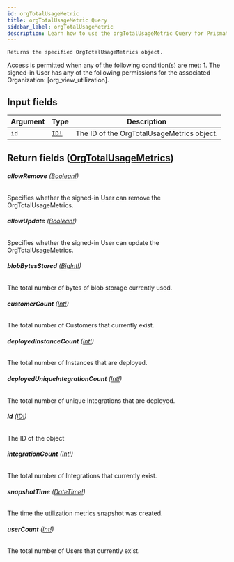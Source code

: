 ```yaml
---
id: orgTotalUsageMetric
title: orgTotalUsageMetric Query
sidebar_label: orgTotalUsageMetric
description: Learn how to use the orgTotalUsageMetric Query for Prismatic's API.
---
```


    Returns the specified OrgTotalUsageMetrics object.

Access is permitted when any of the following condition(s) are met: 1. The signed-in User has any of the following permissions for the associated Organization: [org_view_utilization].

## Input fields

| Argument | Type                              | Description                                |
| -------- | --------------------------------- | ------------------------------------------ |
| `id`     | [`ID!`](api/schema/scalar/ID.mdx) | The ID of the OrgTotalUsageMetrics object. |

## Return fields ([OrgTotalUsageMetrics](api/schema/object/OrgTotalUsageMetrics.mdx))

###### <b>allowRemove</b> ([Boolean!](api/schema/scalar/Boolean.mdx))

Specifies whether the signed-in User can remove the OrgTotalUsageMetrics.

###### <b>allowUpdate</b> ([Boolean!](api/schema/scalar/Boolean.mdx))

Specifies whether the signed-in User can update the OrgTotalUsageMetrics.

###### <b>blobBytesStored</b> ([BigInt!](api/schema/scalar/BigInt.mdx))

The total number of bytes of blob storage currently used.

###### <b>customerCount</b> ([Int!](api/schema/scalar/Int.mdx))

The total number of Customers that currently exist.

###### <b>deployedInstanceCount</b> ([Int!](api/schema/scalar/Int.mdx))

The total number of Instances that are deployed.

###### <b>deployedUniqueIntegrationCount</b> ([Int!](api/schema/scalar/Int.mdx))

The total number of unique Integrations that are deployed.

###### <b>id</b> ([ID!](api/schema/scalar/ID.mdx))

The ID of the object

###### <b>integrationCount</b> ([Int!](api/schema/scalar/Int.mdx))

The total number of Integrations that currently exist.

###### <b>snapshotTime</b> ([DateTime!](api/schema/scalar/DateTime.mdx))

The time the utilization metrics snapshot was created.

###### <b>userCount</b> ([Int!](api/schema/scalar/Int.mdx))

The total number of Users that currently exist.
